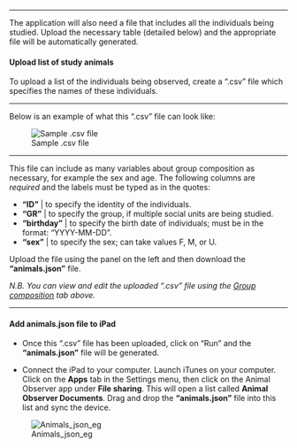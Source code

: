 
***

The application will also need a file that includes all the individuals being studied. Upload the necessary table (detailed below) and the appropriate file will be automatically generated. 

#### Upload list of study animals

To upload a list of the individuals being observed, create a ".csv" file which specifies the names of these individuals. 

***

Below is an example of what this ".csv" file can look like:

 ![Sample .csv file](images/group_eg.png)

***

This file can include as many variables about group composition as necessary, for example the sex and age. The following columns  are *required* and the labels must be typed as in the quotes:

* **"ID"** | to specify the identity of the individuals.  
* **"GR"** | to specify the group, if multiple social units are being studied.  
* **"birthday"** | to specify the birth date of individuals; must be in the format:   "YYYY-MM-DD".  
* **"sex"** | to specify the sex; can take values F, M, or U.   

Upload the file using the panel on the left and then download the **"animals.json"** file. 

*N.B. You can view and edit the uploaded ".csv" file using the <a id="link_to_grp" href="#" class="action-button">Group composition</a> tab above.* 

***

#### Add animals.json file to iPad

* Once this ".csv" file has been uploaded, click on "Run" and the **"animals.json"** file will be generated. 

* Connect the iPad to your computer. Launch iTunes on your computer. Click on the **Apps** tab in the Settings menu, then click on the Animal Observer app under **File sharing**. This will open a list called **Animal Observer Documents**. Drag and drop the **"animals.json"** file into this list and sync the device. 

 ![Animals_json_eg](images/animals_json_eg.png)
